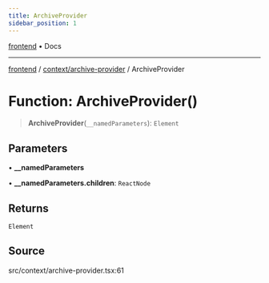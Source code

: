 ```yaml
---
title: ArchiveProvider
sidebar_position: 1
---
```


[frontend](../../..) • Docs

***

[frontend](../../..) / [context/archive-provider](..) / ArchiveProvider

# Function: ArchiveProvider()

> **ArchiveProvider**(`__namedParameters`): `Element`

## Parameters

• **\_\_namedParameters**

• **\_\_namedParameters.children**: `ReactNode`

## Returns

`Element`

## Source

src/context/archive-provider.tsx:61
